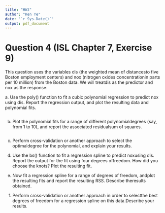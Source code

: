 ```yaml
---
title: "HW3"
author: "Ken Ye"
date: "`r Sys.Date()`"
output: pdf_document
---
```


# Question 4 (ISL Chapter 7, Exercise 9)

This question uses the variables dis (the weighted mean of distancesto five
Boston employment centers) and nox (nitrogen oxides concentrationin parts per 10
million) from the Boston data. We will treatdis as the predictor and nox as the
response.

a\. Use the poly() function to fit a cubic polynomial regression to predict nox
using dis. Report the regression output, and plot the resulting data and
polynomial fits.

```r

```

(b) Plot the polynomial fits for a range of different polynomialdegrees (say,
    from 1 to 10), and report the associated residualsum of squares.

    ```r

    ```

(c) Perform cross-validation or another approach to select the optimaldegree for
    the polynomial, and explain your results.

(d) Use the bs() function to fit a regression spline to predict noxusing dis.
    Report the output for the fit using four degrees offreedom. How did you
    choose the knots? Plot the resulting fit.

(e) Now fit a regression spline for a range of degrees of freedom, andplot the
    resulting fits and report the resulting RSS. Describe theresults obtained.

(f) Perform cross-validation or another approach in order to selectthe best
    degrees of freedom for a regression spline on this data.Describe your
    results.

